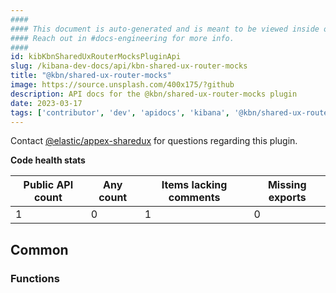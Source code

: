 ```yaml
---
####
#### This document is auto-generated and is meant to be viewed inside our experimental, new docs system.
#### Reach out in #docs-engineering for more info.
####
id: kibKbnSharedUxRouterMocksPluginApi
slug: /kibana-dev-docs/api/kbn-shared-ux-router-mocks
title: "@kbn/shared-ux-router-mocks"
image: https://source.unsplash.com/400x175/?github
description: API docs for the @kbn/shared-ux-router-mocks plugin
date: 2023-03-17
tags: ['contributor', 'dev', 'apidocs', 'kibana', '@kbn/shared-ux-router-mocks']
---
```




Contact [@elastic/appex-sharedux](https://github.com/orgs/elastic/teams/appex-sharedux) for questions regarding this plugin.

**Code health stats**

| Public API count  | Any count | Items lacking comments | Missing exports |
|-------------------|-----------|------------------------|-----------------|
| 1 | 0 | 1 | 0 |

## Common

### Functions
<DocDefinitionList data={kbnSharedUxRouterMocksObj.common.functions}/>

